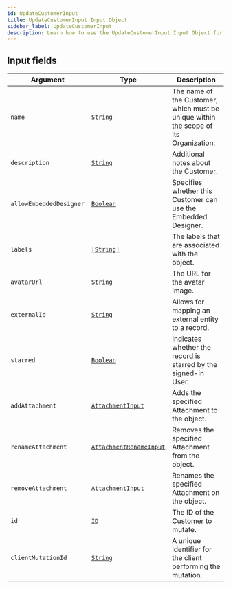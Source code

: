 ```yaml
---
id: UpdateCustomerInput
title: UpdateCustomerInput Input Object
sidebar_label: UpdateCustomerInput
description: Learn how to use the UpdateCustomerInput Input Object for 's API.
---
```


## Input fields

| Argument                | Type                                                                         | Description                                                                          |
| ----------------------- | ---------------------------------------------------------------------------- | ------------------------------------------------------------------------------------ |
| `name`                  | [`String`](api/schema/scalar/String.mdx)                                     | The name of the Customer, which must be unique within the scope of its Organization. |
| `description`           | [`String`](api/schema/scalar/String.mdx)                                     | Additional notes about the Customer.                                                 |
| `allowEmbeddedDesigner` | [`Boolean`](api/schema/scalar/Boolean.mdx)                                   | Specifies whether this Customer can use the Embedded Designer.                       |
| `labels`                | [`[String]`](api/schema/scalar/String.mdx)                                   | The labels that are associated with the object.                                      |
| `avatarUrl`             | [`String`](api/schema/scalar/String.mdx)                                     | The URL for the avatar image.                                                        |
| `externalId`            | [`String`](api/schema/scalar/String.mdx)                                     | Allows for mapping an external entity to a record.                                   |
| `starred`               | [`Boolean`](api/schema/scalar/Boolean.mdx)                                   | Indicates whether the record is starred by the signed-in User.                       |
| `addAttachment`         | [`AttachmentInput`](api/schema/input_object/AttachmentInput.mdx)             | Adds the specified Attachment to the object.                                         |
| `renameAttachment`      | [`AttachmentRenameInput`](api/schema/input_object/AttachmentRenameInput.mdx) | Removes the specified Attachment from the object.                                    |
| `removeAttachment`      | [`AttachmentInput`](api/schema/input_object/AttachmentInput.mdx)             | Renames the specified Attachment on the object.                                      |
| `id`                    | [`ID`](api/schema/scalar/ID.mdx)                                             | The ID of the Customer to mutate.                                                    |
| `clientMutationId`      | [`String`](api/schema/scalar/String.mdx)                                     | A unique identifier for the client performing the mutation.                          |
